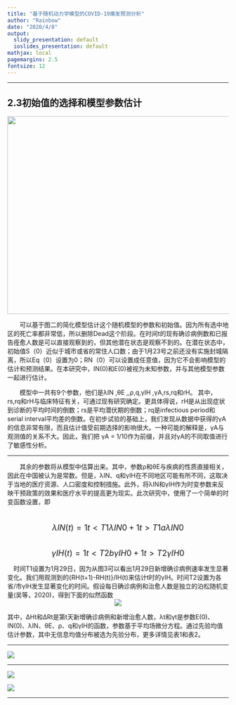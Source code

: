 ```yaml
---
title: "基于随机动力学模型的COVID-19爆发预测分析"
author: "Rainbow"
date: "2020/4/8"
output:
  slidy_presentation: default
  ioslides_presentation: default
mathjax: local
pagemargins: 2.5
fontsize: 12
---
```



----

## 2.3初始值的选择和模型参数估计

<div  align="center">    
<img src="image/2.3.1.jpg" width = "850" height = "450" >
</div> 

&emsp;&emsp;可以基于图二的简化模型估计这个随机模型的参数和初始值。因为所有选中地区的死亡率都非常低，所以删除Dead这个阶段。在时间t的现有确诊病例数和已报告痊愈人数是可以直接观察到的，但其他潜在状态是观察不到的。在潜在状态中，初始值S（0）近似于城市或省的常住人口数；由于1月23号之前还没有实施封城隔离，所以Eq（0）设置为0；RN（0）可以设置成任意值，因为它不会影响模型的估计和预测结果。在本研究中，IN(0)和E(0)被视为未知参数，并与其他模型参数一起进行估计。

&emsp;&emsp;模型中一共有9个参数，他们是λIN ,θE ,,ρ,q,γIH ,γA,rs,rq和rH。
其中，rs,rq和rH与临床特征有关，可通过现有研究确定。更具体得说，rH是从出现症状到诊断的平均时间的倒数；rs是平均潜伏期的倒数；rq是infectious period和serial interval平均差的倒数。在初步试验的基础上，我们发现从数据中获得的γA的信息非常有限，而且估计值受前期选择的影响很大。一种可能的解释是，γA与观测值的关系不大。因此，我们把 γA = 1/10作为前缀，并且对γA的不同取值进行了敏感性分析。

----

&emsp;&emsp;其余的参数将从模型中估算出来。其中，参数ρ和θE与疾病的性质直接相关，因此在中国被认为是常数。但是，λIN、q和γIH在不同地区可能有所不同，这取决于当地的医疗资源、人口密度和控制措施。此外，将λIN和γIH作为时变参数来反映干预政策的效果和医疗水平的提高更为现实。此次研究中，使用了一个简单的时变函数设置，即

&emsp;
<font size=4 >
$$λIN(t)= 1 { t < T1 }λIN0+1 { t > T1 }aλIN0\tag{1}$$
&emsp;
$$γIH(t)= 1 { t < T2 }bγIH0+1 { t > T2 }γIH0\tag{2}$$
</font>

&emsp;时间T1设置为1月29日，因为从图3可以看出1月29日新增确诊病例速率发生显著变化。我们用观测到的{RH(t+1)-RH(t)}/IH(t)来估计t时的γIH。时间T2设置为各省/市γIH发生显著变化的时间。假设每日确诊病例和治愈人数是独立的泊松随机变量(吴等，2020)，得到下面的似然函数
<center>![](image/2.3.2.png)</center>


其中，ΔHt和ΔRt是第t天新增确诊病例和新增治愈人数，λt和γt是参数E(0)、IN(0)、λIN、θE、ρ、q和γIH的函数，参数基于平均场微分方程。通过先验均值估计参数，其中无信息均值分布被选为先验分布，更多详情见表1和表2。

----

![](image/2.3.3.png)

----


![](image/2.3.4.png)

![](image/2.3.5.png)

----






